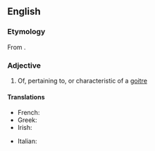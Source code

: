==English==

===Etymology===
From {{affix|en|goitre|-ous}}.

===Adjective===
{{en-adj}}

# Of, pertaining to, or characteristic of a [[goitre]]

====Translations====
{{trans-top|of, pertaining to, or characteristic of a goitre}}
* French: {{t+|fr|goitreux}}
* Greek: {{t|el|βρογχοκηλικός}}
* Irish: {{t|ga|aingliseach}}
{{trans-mid}}
* Italian: {{t|it|gozzuto}}
{{trans-bottom}}
